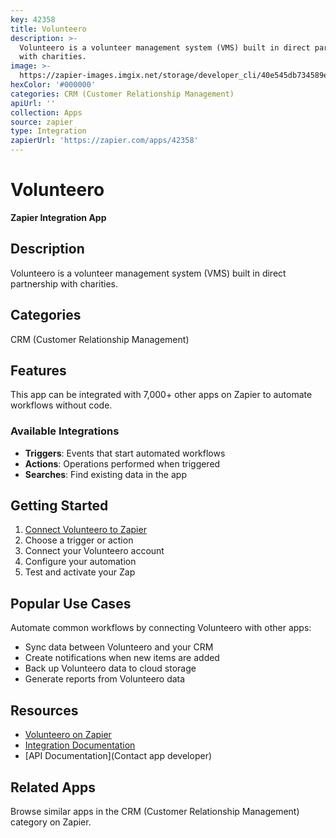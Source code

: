 ```yaml
---
key: 42358
title: Volunteero
description: >-
  Volunteero is a volunteer management system (VMS) built in direct partnership
  with charities.
image: >-
  https://zapier-images.imgix.net/storage/developer_cli/40e545db734589e55e7ef64393237402.png?auto=format%2Ccompress&ixlib=python-3.0.0&q=50
hexColor: '#000000'
categories: CRM (Customer Relationship Management)
apiUrl: ''
collection: Apps
source: zapier
type: Integration
zapierUrl: 'https://zapier.com/apps/42358'
---
```

# Volunteero

**Zapier Integration App**

## Description

Volunteero is a volunteer management system (VMS) built in direct partnership with charities.

## Categories

CRM (Customer Relationship Management)

## Features

This app can be integrated with 7,000+ other apps on Zapier to automate workflows without code.

### Available Integrations

- **Triggers**: Events that start automated workflows
- **Actions**: Operations performed when triggered
- **Searches**: Find existing data in the app

## Getting Started

1. [Connect Volunteero to Zapier](https://zapier.com/apps/42358)
2. Choose a trigger or action
3. Connect your Volunteero account
4. Configure your automation
5. Test and activate your Zap

## Popular Use Cases

Automate common workflows by connecting Volunteero with other apps:

- Sync data between Volunteero and your CRM
- Create notifications when new items are added
- Back up Volunteero data to cloud storage
- Generate reports from Volunteero data

## Resources

- [Volunteero on Zapier](https://zapier.com/apps/42358)
- [Integration Documentation](https://zapier.com/apps/42358/integrations)
- [API Documentation](Contact app developer)

## Related Apps

Browse similar apps in the CRM (Customer Relationship Management) category on Zapier.

